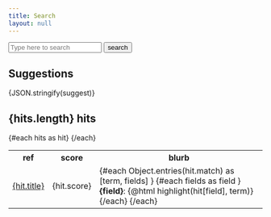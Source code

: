 ```yaml
---
title: Search
layout: null
---
```

<script>


    const data_href = '/' + $lang + '/search_index.json'

    log('page', $page.query.get('q'))

    let query = 'home'

    // update query when URL string changes
    let prev_param = null
    $: (() => {
        let q = $page.query.get('q')
        if(prev_param != q) {
            prev_param = q
            query = q
            search()
        }
    })()

    let idx = null
    let hits = []
    let suggest = []
    
    onMount(async () => {
        
        console.log('loading', data_href)
        const res = await fetch(data_href)
        const data = await res.json()
        
        idx = MiniSearch.loadJS(data.index, data.config)
        console.log('loading done')
        search()
    })

    let search = debounce(
        () => {
            console.log('search', { idx: typeof idx })

            if(! idx)
                return
                    
            suggest = idx.autoSuggest(query)

            hits = idx.search(query, {
                prefix: true,
                boost: { title: 2, path: 2 },
                fuzzy: 0.2,
            })
        },
        300,
        {},
    )

    function findMarks(field, term) {
        let pat = new RegExp(term, 'gi')
        let matches = field.matchAll(pat)
        let marks = []

        for(let match of matches) {
            marks.push([match.index, match[0].length])
        }

        return marks
    }

    // field: str content (path, body, title, etc...)
    // marks: [[start, length], ...]
    function highlight(field, term) {
        let marks = findMarks(field, term)

        try {
            let out = ''
            for(let pair of marks) {
                let begin = Math.max(pair[0] - 10, 0)
                let sub = [pair[0], pair[0] + pair[1]]
                let end = Math.min(sub[1] + 10, field.length)
            
                if(out)
                    out += '<br/>'

                out += `${pair} `
                    + field.substring(begin, sub[0])
                    + '<mark>'
                    + field.substring(sub[0], sub[1])
                    + '</mark>'
                    + field.substring(sub[1], end)
            }
            return out;
        } catch(e) {
            return `error: ${e}`
        }
    }

</script>
<Link title='/search_index.json' ext={true} path='/search_index.json' />
<p>
    <!-- FIXME - live search not working -->
    <input
        type="text"
        placeholder="Type here to search"
        on:change={search}
        bind:value={query}
    />
    <input type="submit" value="search" on:click={search.flush} />
</p>

<h2>Suggestions</h2>

{JSON.stringify(suggest)}

<h2>{hits.length} hits</h2>

<table>
    <tr><th>ref</th><th>score</th><th>blurb</th></tr>
    {#each hits as hit}
    <tr>
        <td><a href={hit.path}>{hit.title}</a></td>
        <td>{hit.score}</td>
        <td>
        {#each Object.entries(hit.match) as [term, fields] }
            {#each fields as field }
                <b>{field}</b>: {@html highlight(hit[field], term)}
            {/each}
        {/each}
        </td>
    </tr>
    {/each}
</table>

